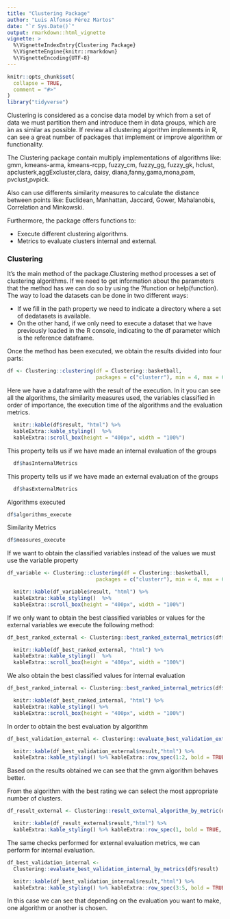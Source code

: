 ```yaml
---
title: "Clustering Package"
author: "Luis Alfonso Pérez Martos"
date: "`r Sys.Date()`"
output: rmarkdown::html_vignette
vignette: >
  %\VignetteIndexEntry{Clustering Package}
  %\VignetteEngine{knitr::rmarkdown}
  %\VignetteEncoding{UTF-8}
---
```


```r
knitr::opts_chunk$set(
  collapse = TRUE,
  comment = "#>"
)
library("tidyverse")
```

Clustering is considered as a concise data model by which from a set of data we must partition them and introduce them in data groups, which are ́an as similar as possible. If review all clustering algorithm implements in R, can see a great number of packages that implement or improve  algorithm or functionality.  

The Clustering package contain multiply implementations of algorithms like: gmm, kmeans-arma, kmeans-rcpp, fuzzy_cm, fuzzy_gg, fuzzy_gk, hclust, apclusterk,aggExcluster,clara, daisy, diana,fanny,gama,mona,pam, pvclust,pvpick.  

Also can use differents similarity measures to calculate the distance between points like: Euclidean, Manhattan,  Jaccard,  Gower,  Mahalanobis, Correlation and Minkowski.

Furthermore, the package offers functions to:  

* Execute different clustering algorithms.  
* Metrics to evaluate clusters internal and external.  



### Clustering

It's the main method of the package.Clustering method processes a set of clustering algorithms. If we need to get information about the parameters that the method has we can do so by using the ?function or help(function). The way to load the datasets can be done in two different ways:  

* If we fill in the path property we need to indicate a directory where a set of dedatasets is available.
* On the other hand, if we only need to execute a dataset that we have previously loaded in the R console, indicating to the df parameter which is the reference dataframe.  

Once the method has been executed, we obtain the results divided into four parts:

```r

df <- Clustering::clustering(df = Clustering::basketball,  
                             packages = c("clusterr"), min = 4, max = 6)

```

Here we have a dataframe with the result of the execution. In it you can see all the algorithms, the similarity measures used, the variables classified in order of importance, the execution time of the algorithms and the evaluation metrics.  


```r
  knitr::kable(df$result, "html") %>%  
  kableExtra::kable_styling()  %>%
  kableExtra::scroll_box(height = "400px", width = "100%")

```

This property tells us if we have made an internal evaluation of the groups  

```r
  df$hasInternalMetrics 
```

This property tells us if we have made an external evaluation of the groups  

```r
  df$hasExternalMetrics 
```

Algorithms executed

```r
df$algorithms_execute
```

Similarity Metrics

```r
df$measures_execute
```

If we want to obtain the classified variables instead of the values we must use the variable property

```r

df_variable <- Clustering::clustering(df = Clustering::basketball,  
                             packages = c("clusterr"), min = 4, max = 6, variables = TRUE)

```

```r
  knitr::kable(df_variable$result, "html") %>%  
  kableExtra::kable_styling()  %>%
  kableExtra::scroll_box(height = "400px", width = "100%")

```

If we only want to obtain the best classified variables or values for the external variables we execute the following method:

```r

df_best_ranked_external <- Clustering::best_ranked_external_metrics(df$result)

```

```r
  knitr::kable(df_best_ranked_external, "html") %>%  
  kableExtra::kable_styling()  %>%
  kableExtra::scroll_box(height = "400px", width = "100%")

```

We also obtain the best classified values for internal evaluation

```r

df_best_ranked_internal <- Clustering::best_ranked_internal_metrics(df$result)

```

```r
  knitr::kable(df_best_ranked_internal, "html") %>%  
  kableExtra::kable_styling() %>%
  kableExtra::scroll_box(height = "400px", width = "100%")

```

In order to obtain the best evaluation by algorithm

```r

df_best_validation_external <- Clustering::evaluate_best_validation_external_by_metrics(df$result)

```

```r
  knitr::kable(df_best_validation_external$result,"html") %>%  
  kableExtra::kable_styling() %>% kableExtra::row_spec(1:2, bold = TRUE, italic = TRUE, color = "white", background = "#006d38") %>% kableExtra::scroll_box(width = "100%")

```

Based on the results obtained we can see that the gmm algorithm behaves better.

From the algorithm with the best rating we can select the most appropriate number of clusters.

```r

df_result_external <- Clustering::result_external_algorithm_by_metric(df$result,"gmm")

```

```r
  knitr::kable(df_result_external$result,"html") %>%  
  kableExtra::kable_styling() %>% kableExtra::row_spec(1, bold = TRUE, italic = TRUE, color = "white", background = "#006d38") %>% kableExtra::scroll_box(width = "100%")

```

The same checks performed for external evaluation metrics, we can perform for internal evaluation.

```r

df_best_validation_internal <-   
  Clustering::evaluate_best_validation_internal_by_metrics(df$result)

```

```r
  knitr::kable(df_best_validation_internal$result,"html") %>%  
  kableExtra::kable_styling() %>% kableExtra::row_spec(3:5, bold = TRUE, italic = TRUE, color = "white", background = "#006d38") %>% kableExtra::scroll_box(width = "100%")

```
In this case we can see that depending on the evaluation you want to make, one algorithm or another is chosen.
